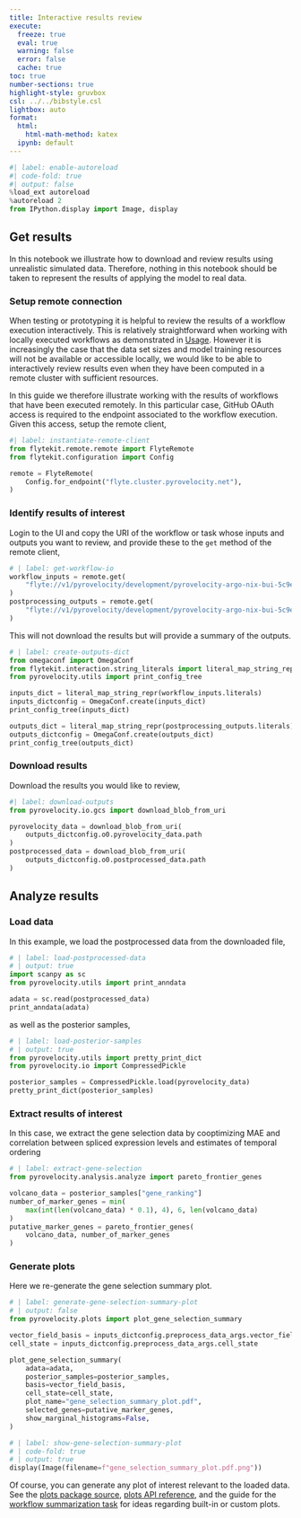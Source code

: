 ```yaml
---
title: Interactive results review
execute: 
  freeze: true
  eval: true
  warning: false
  error: false
  cache: true
toc: true
number-sections: true
highlight-style: gruvbox
csl: ../../bibstyle.csl
lightbox: auto
format:
  html:
    html-math-method: katex
  ipynb: default
---
```


```python
#| label: enable-autoreload
#| code-fold: true
#| output: false
%load_ext autoreload
%autoreload 2 
from IPython.display import Image, display
``` 

## Get results

::: {#wrn-simulated-data .callout-warning collapse=true title="Simulated Data"}
In this notebook we illustrate how to download and review results using
unrealistic simulated data. Therefore, nothing in this notebook should be taken
to represent the results of applying the model to real data.
:::


### Setup remote connection

When testing or prototyping it is helpful to review the results of a workflow
execution interactively. This is relatively straightforward when working with locally
executed workflows as demonstrated in
[Usage](/templates/user_example/user_example.qmd).
However it is increasingly the case that the data set sizes and model training
resources will not be available or accessible locally, we would like to be able to interactively review results even when they have been computed in a remote cluster with sufficient resources.

In this guide we therefore illustrate working with the results 
of workflows that have been executed remotely. In this particular case, GitHub 
OAuth access is required to the endpoint associated to the workflow execution.
Given this access, setup the remote client,

```python
#| label: instantiate-remote-client
from flytekit.remote.remote import FlyteRemote
from flytekit.configuration import Config

remote = FlyteRemote(
    Config.for_endpoint("flyte.cluster.pyrovelocity.net"),
)
```

### Identify results of interest

Login to the UI and copy the URI of the workflow or task whose inputs and outputs you want to review, and provide these to the `get` method of the remote client,

```python
# | label: get-workflow-io
workflow_inputs = remote.get(
    "flyte://v1/pyrovelocity/development/pyrovelocity-argo-nix-bui-5c9ebf8-dev-1hk-d5805de62e8044f79d4/f26c1pjy-0-dn0/i"
)
postprocessing_outputs = remote.get(
    "flyte://v1/pyrovelocity/development/pyrovelocity-argo-nix-bui-5c9ebf8-dev-1hk-d5805de62e8044f79d4/f26c1pjy-0-dn0-0-dn6/o"
)
```

This will not download the results but will provide a summary of the outputs. 

```python
# | label: create-outputs-dict
from omegaconf import OmegaConf
from flytekit.interaction.string_literals import literal_map_string_repr
from pyrovelocity.utils import print_config_tree

inputs_dict = literal_map_string_repr(workflow_inputs.literals)
inputs_dictconfig = OmegaConf.create(inputs_dict)
print_config_tree(inputs_dict)

outputs_dict = literal_map_string_repr(postprocessing_outputs.literals)
outputs_dictconfig = OmegaConf.create(outputs_dict)
print_config_tree(outputs_dict)
```

### Download results

Download the results you would like to review,

```python
#| label: download-outputs
from pyrovelocity.io.gcs import download_blob_from_uri

pyrovelocity_data = download_blob_from_uri(
    outputs_dictconfig.o0.pyrovelocity_data.path
)
postprocessed_data = download_blob_from_uri(
    outputs_dictconfig.o0.postprocessed_data.path
)
```


## Analyze results

### Load data

In this example, we load the postprocessed data from the downloaded file,

```python
# | label: load-postprocessed-data
# | output: true
import scanpy as sc
from pyrovelocity.utils import print_anndata

adata = sc.read(postprocessed_data)
print_anndata(adata)
```

as well as the posterior samples,

```python
# | label: load-posterior-samples
# | output: true
from pyrovelocity.utils import pretty_print_dict
from pyrovelocity.io import CompressedPickle

posterior_samples = CompressedPickle.load(pyrovelocity_data)
pretty_print_dict(posterior_samples)
```

### Extract results of interest

In this case, we extract the gene selection data by cooptimizing MAE and correlation between spliced expression levels and estimates of temporal ordering

```python
# | label: extract-gene-selection
from pyrovelocity.analysis.analyze import pareto_frontier_genes

volcano_data = posterior_samples["gene_ranking"]
number_of_marker_genes = min(
    max(int(len(volcano_data) * 0.1), 4), 6, len(volcano_data)
)
putative_marker_genes = pareto_frontier_genes(
    volcano_data, number_of_marker_genes
)
```

### Generate plots

Here we re-generate the gene selection summary plot.

```python
# | label: generate-gene-selection-summary-plot
# | output: false
from pyrovelocity.plots import plot_gene_selection_summary

vector_field_basis = inputs_dictconfig.preprocess_data_args.vector_field_basis
cell_state = inputs_dictconfig.preprocess_data_args.cell_state

plot_gene_selection_summary(
    adata=adata,
    posterior_samples=posterior_samples,
    basis=vector_field_basis,
    cell_state=cell_state,
    plot_name="gene_selection_summary_plot.pdf",
    selected_genes=putative_marker_genes,
    show_marginal_histograms=False,
)
```

```python
# | label: show-gene-selection-summary-plot
# | code-fold: true
# | output: true
display(Image(filename=f"gene_selection_summary_plot.pdf.png"))
```

Of course, you can generate any plot of interest relevant to the loaded data.
See the [plots package source](https://github.com/pinellolab/pyrovelocity/tree/main/src/pyrovelocity/plots), [plots API reference](../../reference/plots.qmd), and the guide for the [workflow summarization task](https://github.com/pinellolab/pyrovelocity/blob/main/src/pyrovelocity/tasks/summarize.py) for ideas regarding built-in or custom plots.
